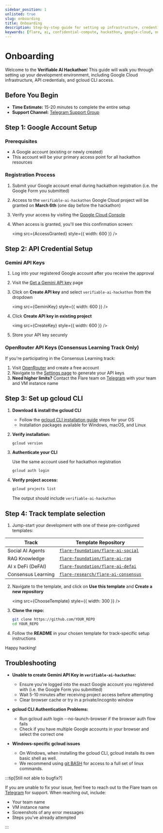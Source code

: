 ```yaml
---
sidebar_position: 1
unlisted: true
slug: onboarding
title: Onboarding
description: Step-by-step guide for setting up infrastructure, credentials, and cloud instances for the Verifiable AI Hackathon.
keywords: [flare, ai, confidential-compute, hackathon, google-cloud, onboarding]
---
```



# Onboarding

Welcome to the **Verifiable AI Hackathon**!
This guide will walk you through setting up your development environment, including Google Cloud infrastructure, API credentials, and gcloud CLI access.

## Before You Begin

- **Time Estimate:** 15-20 minutes to complete the entire setup
- **Support Channel:** [Telegram Support Group](https://t.me/+StI5VEIvtIg2ODlh)

## Step 1: Google Account Setup

### Prerequisites

- A Google account (existing or newly created)
- This account will be your primary access point for all hackathon resources

### Registration Process

1. Submit your Google account email during hackathon registration (i.e. the Google Form you submitted)
2. Access to the `verifiable-ai-hackathon` Google Cloud project will be granted on **March 6th** (one day before the hackathon)
3. Verify your access by visiting the [Google Cloud Console](https://console.cloud.google.com/welcome?project=verifiable-ai-hackathon)
4. When access is granted, you'll see this confirmation screen:

   <img src={AccessGranted} style={{ width: 600 }} />

## Step 2: API Credential Setup

### Gemini API Keys

1. Log into your registered Google account after you receive the approval
2. Visit the [Get a Gemini API key](https://aistudio.google.com/app/apikey) page
3. Click on **Create API key** and select `verifiable-ai-hackathon` from the dropdown

   <img src={GeminiKey} style={{ width: 600 }} />

4. Click **Create API key in existing project**

   <img src={CreateKey} style={{ width: 600 }} />

5. Store your API key securely

### OpenRouter API Keys (Consensus Learning Track Only)

If you're participating in the Consensus Learning track:

1. Visit [OpenRouter](https://openrouter.ai) and create a free account
2. Navigate to the [Settings page](https://openrouter.ai/settings/keys) to generate your API keys
3. **Need higher limits?** Contact the Flare team on [Telegram](https://t.me/+StI5VEIvtIg2ODlh) with your team and VM instance name

## Step 3: Set up gcloud CLI

1. **Download & install the gcloud CLI**

   - Follow the [gcloud CLI installation guide](https://cloud.google.com/sdk/docs/install) steps for your OS
   - Installation packages available for Windows, macOS, and Linux

2. **Verify installation:**

   ```bash
   gcloud version
   ```

3. **Authenticate your CLI**

   Use the same account used for hackathon registration

   ```bash
   gcloud auth login
   ```

4. **Verify project access:**

   ```bash
   gcloud projects list
   ```

   The output should include `verifiable-ai-hackathon`

## Step 4: Track template selection

1. Jump-start your development with one of these pre-configured templates:

| Track              | Template Repository                                                                         |
| ------------------ | ------------------------------------------------------------------------------------------- |
| Social AI Agents   | [`flare-foundation/flare-ai-social`](https://github.com/flare-foundation/flare-ai-social)   |
| RAG Knowledge      | [`flare-foundation/flare-ai-rag`](https://github.com/flare-foundation/flare-ai-rag)         |
| AI x DeFi (DeFAI)  | [`flare-foundation/flare-ai-defai`](https://github.com/flare-foundation/flare-ai-defai)     |
| Consensus Learning | [`flare-research/flare-ai-consensus`](https://github.com/flare-research/flare-ai-consensus) |

2. Navigate to the template, and click on **Use this template** and **Create a new repository**

   <img src={ChooseTemplate} style={{ width: 300 }} />

3. **Clone the repo:**

   ```bash
   git clone https://github.com/YOUR_REPO
   cd YOUR_REPO
   ```

4. Follow the **README** in your chosen template for track-specific setup instructions

Happy hacking!

## Troubleshooting

- **Unable to create Gemini API Key in `verifiable-ai-hackathon`:**

  - Ensure you're logged into the exact Google account you registered with (i.e. the Google Form you submitted)
  - Wait 5-10 minutes after receiving project access before attempting
  - Clear browser cache or try in a private/incognito window

- **gcloud CLI Authentication Problems:**

  - Run gcloud auth login --no-launch-browser if the browser auth flow fails
  - Check if you have multiple Google accounts in your browser and select the correct one

- **Windows-specific gcloud issues**
  - On Windows, when installing the gcloud CLI, gcloud installs its own basic shell as well.
  - We recommend using [git BASH](https://gitforwindows.org) for access to a full set of linux commands.

:::tip[Still not able to bugfix?]

If you are unable to fix your issue, feel free to reach out to the Flare team on [Telegram](https://t.me/+StI5VEIvtIg2ODlh) for support. When reaching out, include:

- Your team name
- VM instance name
- Screenshots of any error messages
- Steps you've already attempted

:::
